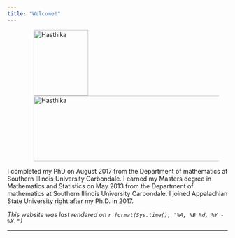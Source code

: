 ```yaml
---
title: "Welcome!"
---
```


<figure>
<img src="./images/Hasthika.jpg" alt="Hasthika" align="left" hspace="20" style="width:125px;height:150px;">
</figure>


<figure>
<img src="./images/data-word-cloud.jpg" alt="Hasthika" align="center" hspace="20" style="width:450px;height:150px;">
</figure>


I completed my PhD on August 2017 from the Department of mathematics at Southern Illinois University  Carbondale.  I earned my  Masters degree in Mathematics and Statistics on May 2013 from the Department of mathematics at Southern Illinois University  Carbondale. I joined  Appalachian State University right after my Ph.D. in 2017.
 
 
*This website was last rendered on `r format(Sys.time(), "%A, %B %d, %Y - %X.")`*





* * *
